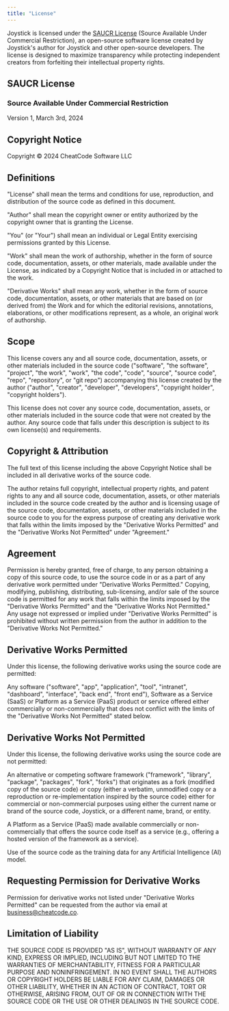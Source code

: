 ```yaml
---
title: "License"
---
```


Joystick is licensed under the [SAUCR License](https://saucr.org) (Source Available Under Commercial Restriction), an open-source software license created by Joystick's author for Joystick and other open-source developers. The license is designed to maximize transparency while protecting independent creators from forfeiting their intellectual property rights.

## SAUCR License

### Source Available Under Commercial Restriction

Version 1, March 3rd, 2024

## Copyright Notice

Copyright © 2024 CheatCode Software LLC

## Definitions

"License" shall mean the terms and conditions for use, reproduction, and distribution of the source code as defined in this document.

"Author" shall mean the copyright owner or entity authorized by the copyright owner that is granting the License.

"You" (or "Your") shall mean an individual or Legal Entity exercising permissions granted by this License.

"Work" shall mean the work of authorship, whether in the form of source code, documentation, assets, or other materials, made available under the License, as indicated by a Copyright Notice that is included in or attached to the work.

"Derivative Works" shall mean any work, whether in the form of source code, documentation, assets, or other materials that are based on (or derived from) the Work and for which the editorial revisions, annotations, elaborations, or other modifications represent, as a whole, an original work of authorship.

## Scope

This license covers any and all source code, documentation, assets, or other materials included in the source code ("software", "the software", "project", "the work", "work", "the code", "code", "source", "source code", "repo", "repository", or "git repo") accompanying this license created by the author ("author", "creator", "developer", "developers", "copyright holder", "copyright holders").

This license does not cover any source code, documentation, assets, or other materials included in the source code that were not created by the author. Any source code that falls under this description is subject to its own license(s) and requirements.

## Copyright & Attribution

The full text of this license including the above Copyright Notice shall be included in all derivative works of the source code.

The author retains full copyright, intellectual property rights, and patent rights to any and all source code, documentation, assets, or other materials included in the source code created by the author and is licensing usage of the source code, documentation, assets, or other materials included in the source code to you for the express purpose of creating any derivative work that falls within the limits imposed by the "Derivative Works Permitted" and the "Derivative Works Not Permitted" under "Agreement."

## Agreement

Permission is hereby granted, free of charge, to any person obtaining a copy of this source code, to use the source code in or as a part of any derivative work permitted under "Derivative Works Permitted." Copying, modifying, publishing, distributing, sub-licensing, and/or sale of the source code is permitted for any work that falls within the limits imposed by the "Derivative Works Permitted" and the "Derivative Works Not Permitted." Any usage not expressed or implied under "Derivative Works Permitted" is prohibited without written permission from the author in addition to the "Derivative Works Not Permitted."

## Derivative Works Permitted

Under this license, the following derivative works using the source code are permitted:

Any software ("software", "app", "application", "tool", "intranet", "dashboard", "interface", "back end", "front end"), Software as a Service (SaaS) or Platform as a Service (PaaS) product or service offered either commercially or non-commercially that does not conflict with the limits of the "Derivative Works Not Permitted" stated below.

## Derivative Works Not Permitted

Under this license, the following derivative works using the source code are not permitted:

An alternative or competing software framework ("framework", "library", "package", "packages", "fork", "forks") that originates as a fork (modified copy of the source code) or copy (either a verbatim, unmodified copy or a reproduction or re-implementation inspired by the source code) either for commercial or non-commercial purposes using either the current name or brand of the source code, Joystick, or a different name, brand, or entity.

A Platform as a Service (PaaS) made available commercially or non-commercially that offers the source code itself as a service (e.g., offering a hosted version of the framework as a service).

Use of the source code as the training data for any Artificial Intelligence (AI) model.

## Requesting Permission for Derivative Works

Permission for derivative works not listed under "Derivative Works Permitted" can be requested from the author via email at business@cheatcode.co.

## Limitation of Liability

THE SOURCE CODE IS PROVIDED "AS IS", WITHOUT WARRANTY OF ANY KIND, EXPRESS OR IMPLIED, INCLUDING BUT NOT LIMITED TO THE WARRANTIES OF MERCHANTABILITY, FITNESS FOR A PARTICULAR PURPOSE AND NONINFRINGEMENT. IN NO EVENT SHALL THE AUTHORS OR COPYRIGHT HOLDERS BE LIABLE FOR ANY CLAIM, DAMAGES OR OTHER LIABILITY, WHETHER IN AN ACTION OF CONTRACT, TORT OR OTHERWISE, ARISING FROM, OUT OF OR IN CONNECTION WITH THE SOURCE CODE OR THE USE OR OTHER DEALINGS IN THE SOURCE CODE.
